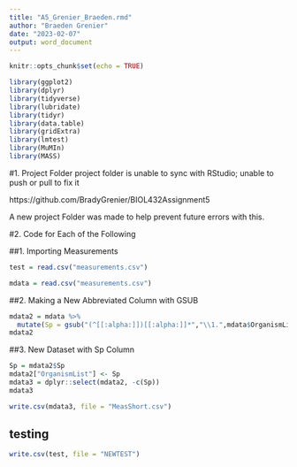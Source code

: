 ```yaml
---
title: "A5_Grenier_Braeden.rmd"
author: "Braeden Grenier"
date: "2023-02-07"
output: word_document
---
```


```r
knitr::opts_chunk$set(echo = TRUE)

library(ggplot2)
library(dplyr)
library(tidyverse)
library(lubridate)
library(tidyr)
library(data.table)
library(gridExtra)
library(lmtest)
library(MuMIn)
library(MASS)
```

#1. Project Folder
project folder is unable to sync with RStudio; unable to push or pull to fix it

https://github.com/BradyGrenier/BIOL432Assignment5

A new project Folder was made to help prevent future errors with this.

#2. Code for Each of the Following

##1. Importing Measurements
```r
test = read.csv("measurements.csv")

mdata = read.csv("measurements.csv")
```

##2. Making a New Abbreviated Column with GSUB
```r
mdata2 = mdata %>% 
  mutate(Sp = gsub("(^[[:alpha:]])[[:alpha:]]*","\\1.",mdata$OrganismList))
mdata2
```

##3. New Dataset with Sp Column
```r
Sp = mdata2$Sp
mdata2["OrganismList"] <- Sp
mdata3 = dplyr::select(mdata2, -c(Sp))
mdata3

write.csv(mdata3, file = "MeasShort.csv")
```

## testing
```r
write.csv(test, file = "NEWTEST")
```

